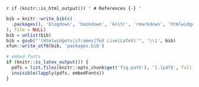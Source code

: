 \backmatter

`r if (knitr::is_html_output()) '
# References {-}
'`

```r
bib = knitr::write_bib(c(
  .packages(), 'blogdown', 'bookdown', 'knitr', 'rmarkdown', 'htmlwidgets', 'webshot', 'servr', 'xaringan', 'animation', 'pkgdown', 'tinytex', 'reticulate', 'JuliaCall', 'DT', 'leaflet', 'dygraphs', 'shiny', 'markdown', 'flexdashboard', 'tufte', 'revealjs', 'prettydoc', 'htmltools', 'rticles', 'learnr', 'rmdformats'
), file = NULL)
bib = unlist(bib)
bib = gsub("'(Htmlwidgets|iframes|TeX Live|LaTeX)'", '\\1', bib)
xfun::write_utf8(bib, 'packages.bib')

# embed fonts
if (knitr::is_latex_output()) {
  pdfs = list.files(knitr::opts_chunk$get('fig.path'), '[.]pdf$', full.names = TRUE)
  invisible(lapply(pdfs, embedFonts))
}
```

